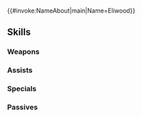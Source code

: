 {{#invoke:NameAbout|main|Name=Eliwood}}{{HeroPage Tabs}}
{{Hero Infobox
|Name=Eliwood
|Title=Blazing Knight
|LegendaryEffect=Wind
|BoostHP=3
|Duel=175
|GrowthModifier=Gen 3
|WeaponType=Red Sword
|MoveType=Cavalry
|Origin=Fire Emblem: The Blazing Blade
|Gender=Male
|artist=ワダサチコ
|actorEN=Yuri Lowenthal
|actorJP=櫻井孝宏
|releaseDate=June 28, 2019
|TagID=伝承エリウッド
|InternalID=393
|Properties=legendary
|cv1=6
|cv2=100100
|description=Marquess of Pherae. After overcoming the death of his father, Elbert, he foils Nergal's wicked ambitions with his comrades. Appears in Fire Emblem: The Blazing Blade.
}}
{{Stats Page
|Lv1HP=18|Lv1ATK=6|Lv1SPD=10|Lv1DEF=9|Lv1RES=3
|GRHP=45|GRATK=70|GRSPD=55|GRDEF=55|GRRES=30
}}
==Skills==
===Weapons===
{{Weapons Table
|weapon1=Iron Sword
|weapon1Default=1
|weapon1Unlock=1
|weapon2=Steel Sword
|weapon2Default=3
|weapon2Unlock=2
|weapon3=Silver Sword
|weapon3Default=4
|weapon3Unlock=3
|weapon4=Ardent Durandal
|weapon4Default=5
|weapon4Unlock=5
}}
===Assists===
{{Assists Table
|assist1=Rally Speed
|assist1Default=4
|assist1Unlock=3
|assist2=Rally Spd/Res
|assist2Unlock=4
|assist3=Rally Spd/Res+
|assist3Unlock=5
}}
===Specials===
{{Specials Table}}
===Passives===
{{Passives Table
|passiveA1=Death Blow 1
|passiveA2=Death Blow 2
|passiveA3=Death Blow 3
|passiveA4=Death Blow 4
|passiveA1Unlock=2
|passiveA2Unlock=3
|passiveA3Unlock=4
|passiveA4Unlock=5
|passiveB1=Chill Atk 1
|passiveB2=Chill Atk 2
|passiveB3=Chill Atk 3
|passiveB4=Flow Refresh 1
|passiveB5=Flow Refresh 2
|passiveB6=Flow Refresh 3
|passiveB1Unlock=1
|passiveB2Unlock=2
|passiveB3Unlock=4
|passiveB4Unlock=1
|passiveB5Unlock=2
|passiveB6Unlock=4
|passiveC1=Vision of Arcadia
|passiveC2=Vision of Arcadia II
|passiveC1Unlock=5
|passiveC2Unlock=5
}}
{{Heroes Navbox}}